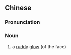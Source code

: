 {{also|红光}}
==Chinese==
{{zh-forms|s=红光}}

===Pronunciation===
{{zh-pron
|m=hóngguāng
|h=pfs=fùng-kông
|cat=n
}}

===Noun===
{{zh-noun}}

# {{lb|zh|literary}} a [[ruddy]] [[glow]] (of the face)
